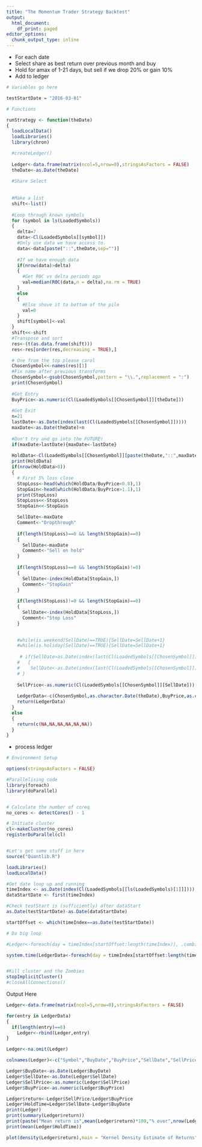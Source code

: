```yaml
---
title: "The Momentum Trader Strategy Backtest"
output:
  html_document:
    df_print: paged
editor_options:
  chunk_output_type: inline
---
```


- For each date
- Select share as best return over previous month and buy
- Hold for amax of 1-21 days, but sell if we drop 20% or gain 10%
- Add to ledger

```r

# Variables go here

testStartDate = "2016-03-01"

# Functions

runStrategy <- function(theDate)
{
  loadLocalData()
  loadLibraries()
  library(chron)

  #createLedger()
  
  Ledger<-data.frame(matrix(ncol=5,nrow=0),stringsAsFactors = FALSE)
  theDate<-as.Date(theDate)
  
  #Share Select
  
  
  #Make a list
  shift<-list()
  
  #Loop through known symbols
  for (symbol in ls(LoadedSymbols))
  {
    delta=7
    data<-Cl(LoadedSymbols[[symbol]])
    #Only use data we have access to.
    data<-data[paste("::",theDate,sep="")]
    
    #If we have enough data
    if(nrow(data)>delta)
    {
      #Get ROC vs delta periods ago
      val=median(ROC(data,n = delta),na.rm = TRUE)
    }
    else
    {
      #Else shove it to bottom of the pile
      val=0
    }
    shift[symbol]<-val
  }
  shift<<-shift
  #Transpose and sort
  res<-(t(as.data.frame(shift)))
  res<-res[order(res,decreasing = TRUE),]

  # One from the top please carol
  ChosenSymbol<<-names(res)[1]
  #Fix name after previous transforms
  ChosenSymbol<-gsub(ChosenSymbol,pattern = "\\.",replacement = ":")
  print(ChosenSymbol)
  
  #Get Entry
  BuyPrice<-as.numeric(Cl(LoadedSymbols[[ChosenSymbol]][theDate]))
  
  #Get Exit
  n=21
  lastDate<-as.Date(index(last(Cl(LoadedSymbols[[ChosenSymbol]]))))
  maxDate<-as.Date(theDate)+n
  
  #Don't try and go into the FUTURE!
  if(maxDate>lastDate){maxDate<-lastDate}
  
  HoldData<-Cl(LoadedSymbols[[ChosenSymbol]][paste(theDate,"::",maxDate,sep="")])
  print(HoldData)
  if(nrow(HoldData>0))
  {
    # First 5% loss close
    StopLoss<-head(which(HoldData/BuyPrice<0.8),1)
    StopGain<-head(which(HoldData/BuyPrice>1.1),1)
    print(StopLoss)
    StopLoss<<-StopLoss
    StopGain<<-StopGain

    SellDate<-maxDate
    Comment<-"Dropthrough"
    
    if(length(StopLoss)==0 && length(StopGain)==0)
    {
      SellDate<-maxDate
      Comment<-"Sell on hold"
    }
    
    if(length(StopLoss)==0 && length(StopGain)!=0)
    {
      SellDate<-index(HoldData[StopGain,])
      Comment<-"StopGain"
    }
    
    if(length(StopLoss)!=0 && length(StopGain)==0)
    {
      SellDate<-index(HoldData[StopLoss,])
      Comment<-"Stop Loss"
    }

    
    #while(is.weekend(SellDate)==TRUE){SellDate=SellDate+1}
    #while(is.holiday(SellDate)==TRUE){SellDate=SellDate+1}    
   
     # if(SellDate>as.Date(index(last(Cl(LoadedSymbols[[ChosenSymbol]])))))
    #   {
    #    SellDate<-as.Date(index(last(Cl(LoadedSymbols[[ChosenSymbol]]))))
    # }
    
    SellPrice<-as.numeric(Cl(LoadedSymbols[[ChosenSymbol]][SellDate]))
    
    LedgerData<-c(ChosenSymbol,as.character.Date(theDate),BuyPrice,as.character.Date(SellDate),SellPrice,Comment)
    return(LedgerData)
  }
  else
  {
    return(c(NA,NA,NA,NA,NA,NA))
  }
}
```

- process ledger

```r

# Environment Setup

options(stringsAsFactors = FALSE)

#Parallelising code
library(foreach)
library(doParallel)


# Calculate the number of coreq
no_cores <- detectCores() - 1

# Initiate cluster
cl<-makeCluster(no_cores)
registerDoParallel(cl)


#Let's get some stuff in here
source("Quantlib.R")

loadLibraries()
loadLocalData()

#Get date loop up and running
timeIndex <- as.Date(index(Cl(LoadedSymbols[[ls(LoadedSymbols)[1]]])))
dataStartDate <- first(timeIndex)

#Check testStart is (sufficiently) after dataStart
as.Date(testStartDate)-as.Date(dataStartDate)

startOffset <- which(timeIndex==as.Date(testStartDate))

# Da big loop

#Ledger<-foreach(day = timeIndex[startOffset:length(timeIndex)], .combine = rbind)  %dopar% runStrategy(day)

system.time(LedgerData<-foreach(day = timeIndex[startOffset:length(timeIndex)])  %dopar% runStrategy(day))


#Kill cluster and the Zombies
stopImplicitCluster()
#closeAllConnections()
```

Output Here

```r

Ledger<-data.frame(matrix(ncol=5,nrow=0),stringsAsFactors = FALSE)

for(entry in LedgerData)
{
  if(length(entry)==6)
    Ledger<-rbind(Ledger,entry)
}

Ledger<-na.omit(Ledger)

colnames(Ledger)<-c("Symbol","BuyDate","BuyPrice","SellDate","SellPrice")
```

```r
Ledger$BuyDate<-as.Date(Ledger$BuyDate)
Ledger$SellDate<-as.Date(Ledger$SellDate)
Ledger$SellPrice<-as.numeric(Ledger$SellPrice)
Ledger$BuyPrice<-as.numeric(Ledger$BuyPrice)

Ledger$return<-Ledger$SellPrice/Ledger$BuyPrice
Ledger$HoldTime=Ledger$SellDate-Ledger$BuyDate
print(Ledger)
print(summary(Ledger$return))
print(paste("Mean return is",mean(Ledger$return)*100,"% over",nrow(Ledger),"trades."))
print(mean(Ledger$HoldTime))

plot(density(Ledger$return),main = "Kernel Density Estimate of Returns")
```

